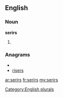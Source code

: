 ==English==

===Noun===
'''serirs'''

# {{plural of|[[serir]]}}

===Anagrams===
* {{alphagram|eirrss}}
* [[risers#English|risers]]

[[Category:English plurals]]

[[ar:serirs]]
[[fr:serirs]]
[[my:serirs]]